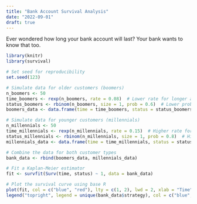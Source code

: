 ```yaml
---
title: "Bank Account Survival Analysis"
date: "2022-09-01"
draft: true
---
```


Ever wondered how long your bank account will last?
Your bank wants to know that too.

```r
library(knitr)
library(survival)

# Set seed for reproducibility
set.seed(123)

# Simulate data for older customers (boomers)
n_boomers <- 50
time_boomers <- rexp(n_boomers, rate = 0.08)  # Lower rate for longer average time
status_boomers <- rbinom(n_boomers, size = 1, prob = 0.6)  # Lower probability of event
boomers_data <- data.frame(time = time_boomers, status = status_boomers, birth_year = rnorm(n_boomers, mean = 1955, sd = 5), strategy = "Envelopes")

# Simulate data for younger customers (millennials)
n_millennials <- 50
time_millennials <- rexp(n_millennials, rate = 0.15)  # Higher rate for shorter average time
status_millennials <- rbinom(n_millennials, size = 1, prob = 0.8)  # Higher probability of event
millennials_data <- data.frame(time = time_millennials, status = status_millennials, birth_year = rnorm(n_millennials, mean = 1999, sd = 3), strategy = "Emergency Fund")

# Combine the data for both customer types
bank_data <- rbind(boomers_data, millennials_data)

# Fit a Kaplan-Meier estimator
fit <- survfit(Surv(time, status) ~ 1, data = bank_data)

# Plot the survival curve using base R
plot(fit, col = c("blue", "red"), lty = c(1, 2), lwd = 2, xlab = "Time", ylab = "Survival Probability", main = "Survival Curve for Bank Accounts by Customer Type")
legend("topright", legend = unique(bank_data$strategy), col = c("blue", "red"), lty = c(1, 2), lwd = 2)
```
